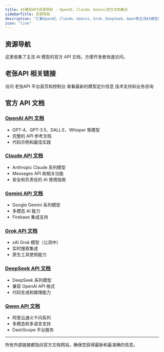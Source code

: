 ```yaml
---
title: AI模型API资源导航 - OpenAI、Claude、Gemini官方文档集合
sidebarTitle: 资源导航
description: "汇集OpenAI、Claude、Gemini、Grok、DeepSeek、Qwen等主流AI模型的官方API文档链接，为开发者提供一站式AI API资源导航服务。"
icon: "link"
---
```


<head>
  <meta name="keywords" content="AI API文档,OpenAI文档,Claude API,Gemini API,Grok API,DeepSeek API,Qwen API,AI模型文档,人工智能API,开发者资源" />
  <link rel="canonical" href="https://docs.laozhang.ai/resources" />
</head>

## 资源导航

这里收集了主流 AI 模型的官方 API 文档，方便开发者快速访问。

## 老张API 相关链接

<CardGroup cols={3}>
  <Card
    title="老张API 官网"
    icon="globe"
    href="https://api.laozhang.ai"
  >
    访问 老张API 平台首页和控制台
  </Card>
  <Card
    title="模型价格"
    icon="dollar-sign"
    href="https://api.laozhang.ai/account/pricing"
  >
    查看最新的模型定价信息
  </Card>
  <Card
    title="联系邮箱"
    icon="envelope"
    href="mailto:support@laozhang.ai"
  >
    技术支持和业务咨询
  </Card>
</CardGroup>

## 官方 API 文档

### [OpenAI API 文档](https://platform.openai.com/docs/api-reference)
- GPT-4、GPT-3.5、DALL·E、Whisper 等模型
- 完整的 API 参考文档
- 代码示例和最佳实践

### [Claude API 文档](https://docs.anthropic.com/en/api)
- Anthropic Claude 系列模型
- Messages API 和相关功能
- 安全和负责任的 AI 使用指南

### [Gemini API 文档](https://ai.google.dev/gemini-api/docs)
- Google Gemini 系列模型
- 多模态 AI 能力
- Firebase 集成支持

### [Grok API 文档](https://docs.x.ai/docs/overview)
- xAI Grok 模型（公测中）
- 实时搜索集成
- 原生工具使用能力

### [DeepSeek API 文档](https://api-docs.deepseek.com/)
- DeepSeek 系列模型
- 兼容 OpenAI API 格式
- 代码生成和推理能力

### [Qwen API 文档](https://www.alibabacloud.com/help/en/model-studio/use-qwen-by-calling-api)
- 阿里云通义千问系列
- 多模态和多语言支持
- DashScope 平台服务

---

<Note>
所有外部链接都指向官方文档网站，确保您获得最新和最准确的信息。
</Note>